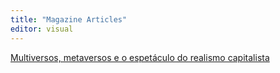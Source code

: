 ```yaml
---
title: "Magazine Articles"
editor: visual
---
```


[Multiversos, metaversos e o espetáculo do realismo capitalista](https://jacobin.com.br/2023/01/multiversos-metaversos-e-o-espetaculo-do-realismo-capitalista/)
